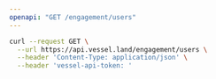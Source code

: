 ```yaml
---
openapi: "GET /engagement/users"
---
```


<RequestExample>

```bash Request
curl --request GET \
  --url https://api.vessel.land/engagement/users \
  --header 'Content-Type: application/json' \
  --header 'vessel-api-token: '
```

</RequestExample>
